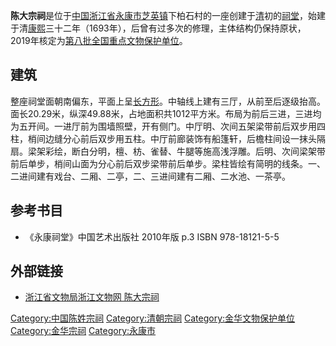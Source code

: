 {{文物保护单位
| 级别 = 全国
| 省区市 = 浙江省
| 名称 = 下柏石陈大宗祠
| 图片 = 
| 编号 = 8-0288-3-091
| 分类 = 古建筑
| 时代 = [[清朝|清]]
| 所在 = [[浙江省|浙江省]][[永康市|永康市]]
| 登录 = 2019年
}}

'''陈大宗祠'''是位于[[中国|中国]][[浙江省|浙江省]][[永康市|永康市]][[芝英镇|芝英镇]]下柏石村的一座创建于[[清朝|清]]初的[[祠堂|祠堂]]，始建于清[[康熙|康熙]]三十二年（1693年），后曾有过多次的修理，主体结构仍保持原状，2019年核定为[[第八批全国重点文物保护单位|第八批全国重点文物保护单位]]。

== 建筑 ==
整座祠堂面朝南偏东，平面上呈[[长方形|长方形]]。中轴线上建有三厅，从前至后逐级抬高。面长20.29米，纵深49.88米，占地面积共1012平方米。布局为前后三进，三进均为五开间。一进厅前为围墙照壁，开有侧门。中厅明、次间五架梁带前后双步用四柱，梢间边缝分心前后双步用五柱。中厅前廊装饰有船篷轩，后檐柱间设一抹头隔扇。梁架彩绘，断白分明，檀、枋、雀替、牛腿等施高浅浮雕。后明、次间梁架带前后单步，梢间山面为分心前后双步梁带前后单步。梁柱皆绘有简明的线条。一、二进间建有戏台、二厢、二亭，二、三进间建有二厢、二水池、一茶亭。

== 参考书目 ==
*《永康祠堂》中国艺术出版社 2010年版 p.3 ISBN 978-18121-5-5

== 外部链接 ==
*[https://web.archive.org/web/20160304201720/http://www.zjww.gov.cn/unit/2006-03-01/55436346.shtml 浙江省文物局浙江文物网 陈大宗祠]

{{浙江全国重点文物保护单位}}

{{DEFAULTSORT:C}}
[[Category:中国陈姓宗祠|Category:中国陈姓宗祠]]
[[Category:清朝宗祠|Category:清朝宗祠]]
[[Category:金华文物保护单位|Category:金华文物保护单位]]
[[Category:金华宗祠|Category:金华宗祠]]
[[Category:永康市|Category:永康市]]
